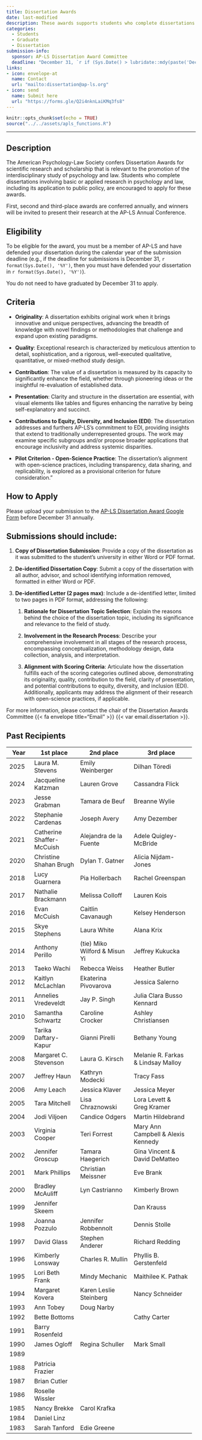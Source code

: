 ```yaml
---
title: Dissertation Awards
date: last-modified
description: These awards supports students who complete dissertations involving basic or applied research in psychology and law.
categories:
  - Students
  - Graduate
  - Dissertation
submission-info:
  sponsor: AP-LS Dissertation Award Committee
  deadline: "December 31, `r if (Sys.Date() > lubridate::mdy(paste('December 31', lubridate::year(Sys.Date())))) lubridate::year(Sys.Date()) + 1 else lubridate::year(Sys.Date())`"
links:
- icon: envelope-at
  name: Contact
  url: "mailto:dissertation@ap-ls.org"
- icon: send
  name: Submit here
  url: "https://forms.gle/Q2i4nknLaiKMq3fs8"
---
```


```r
knitr::opts_chunk$set(echo = TRUE)
source("../../assets/apls_functions.R")
```

<hr>

::::: panel-tabset
## Description

The American Psychology-Law Society confers Dissertation Awards for scientific research and scholarship that is relevant to the promotion of the interdisciplinary study of psychology and law. Students who complete dissertations involving basic or applied research in psychology and law, including its application to public policy, are encouraged to apply for these awards.

First, second and third-place awards are conferred annually, and winners will be invited to present their research at the AP-LS Annual Conference.

## Eligibility

To be eligible for the award, you must be a member of AP-LS and have defended your dissertation during the calendar year of the submission deadline (e.g., if the deadline for submissions is December 31, `r format(Sys.Date(), '%Y')`, then you must have defended your dissertation in `r format(Sys.Date(), '%Y')`).

::: callout-note
You do not need to have graduated by December 31 to apply.
:::

## Criteria

-   **Originality**: A dissertation exhibits original work when it brings innovative and unique perspectives, advancing the breadth of knowledge with novel findings or methodologies that challenge and expand upon existing paradigms.

-   **Quality**: Exceptional research is characterized by meticulous attention to detail, sophistication, and a rigorous, well-executed qualitative, quantitative, or mixed-method study design.

-   **Contribution**: The value of a dissertation is measured by its capacity to significantly enhance the field, whether through pioneering ideas or the insightful re-evaluation of established data.

-   **Presentation**: Clarity and structure in the dissertation are essential, with visual elements like tables and figures enhancing the narrative by being self-explanatory and succinct.

-   **Contributions to Equity, Diversity, and Inclusion (EDI)**: The dissertation addresses and furthers AP-LS's commitment to EDI, providing insights that extend to traditionally underrepresented groups. The work may examine specific subgroups and/or propose broader applications that encourage inclusivity and address systemic disparities.

-   **Pilot Criterion - Open-Science Practice**: The dissertation's alignment with open-science practices, including transparency, data sharing, and replicability, is explored as a provisional criterion for future consideration."

## How to Apply

Please upload your submission to the [AP-LS Dissertation Award Google Form](https://forms.gle/Q2i4nknLaiKMq3fs8) before December 31 annually.

::: callout-tip
## Submissions should include:

1.  **Copy of Dissertation Submission**: Provide a copy of the dissertation as it was submitted to the student’s university in either Word or PDF format.

2.  **De-identified Dissertation Copy**: Submit a copy of the dissertation with all author, advisor, and school identifying information removed, formatted in either Word or PDF.

3.  **De-identified Letter (2 pages max)**: Include a de-identified letter, limited to two pages in PDF format, addressing the following:

    1.  **Rationale for Dissertation Topic Selection**: Explain the reasons behind the choice of the dissertation topic, including its significance and relevance to the field of study.

    2.  **Involvement in the Research Process**: Describe your comprehensive involvement in all stages of the research process, encompassing conceptualization, methodology design, data collection, analysis, and interpretation.

    3.  **Alignment with Scoring Criteria**: Articulate how the dissertation fulfills each of the scoring categories outlined above, demonstrating its originality, quality, contribution to the field, clarity of presentation, and potential contributions to equity, diversity, and inclusion (EDI). Additionally, applicants may address the alignment of their research with open-science practices, if applicable.
:::

For more information, please contact the chair of the Dissertation Awards Committee {{< fa envelope title="Email" >}} {{< var email.dissertation >}}.

## Past Recipients

+--------------+---------------------------+-------------------------------+------------------------------------+
| Year         | 1st place                 | 2nd place                     | 3rd place                          |
+==============+===========================+===============================+====================================+
| 2025         | Laura M. Stevens          | Emily Weinberger              | Dilhan Töredi                      |
+--------------+---------------------------+-------------------------------+------------------------------------+
| 2024         | Jacqueline Katzman        | Lauren Grove                  | Cassandra Flick                    |
+--------------+---------------------------+-------------------------------+------------------------------------+
| 2023         | Jesse Grabman             | Tamara de Beuf                | Breanne Wylie                      |
+--------------+---------------------------+-------------------------------+------------------------------------+
| 2022         | Stephanie Cardenas        | Joseph Avery                  | Amy Dezember                       |
+--------------+---------------------------+-------------------------------+------------------------------------+
| 2021         | Catherine Shaffer-McCuish | Alejandra de la Fuente        | Adele Quigley-McBride              |
+--------------+---------------------------+-------------------------------+------------------------------------+
| 2020         | Christine Shahan Brugh    | Dylan T. Gatner               | Alicia Nijdam-Jones                |
+--------------+---------------------------+-------------------------------+------------------------------------+
| 2018         | Lucy Guarnera             | Pia Hollerbach                | Rachel Greenspan                   |
+--------------+---------------------------+-------------------------------+------------------------------------+
| 2017         | Nathalie Brackmann        | Melissa Colloff               | Lauren Kois                        |
+--------------+---------------------------+-------------------------------+------------------------------------+
| 2016         | Evan McCuish              | Caitlin Cavanaugh             | Kelsey Henderson                   |
+--------------+---------------------------+-------------------------------+------------------------------------+
| 2015         | Skye Stephens             | Laura White                   | Alana Krix                         |
+--------------+---------------------------+-------------------------------+------------------------------------+
| 2014         | Anthony Perillo           | (tie) Miko Wilford & Misun Yi | Jeffrey Kukucka                    |
+--------------+---------------------------+-------------------------------+------------------------------------+
| 2013         | Taeko Wachi               | Rebecca Weiss                 | Heather Butler                     |
+--------------+---------------------------+-------------------------------+------------------------------------+
| 2012         | Kaitlyn McLachlan         | Ekaterina Pivovarova          | Jessica Salerno                    |
+--------------+---------------------------+-------------------------------+------------------------------------+
| 2011         | Annelies Vredeveldt       | Jay P. Singh                  | Julia Clara Busso Kennard          |
+--------------+---------------------------+-------------------------------+------------------------------------+
| 2010         | Samantha Schwartz         | Caroline Crocker              | Ashley Christiansen                |
+--------------+---------------------------+-------------------------------+------------------------------------+
| 2009         | Tarika Daftary-Kapur      | Gianni Pirelli                | Bethany Young                      |
+--------------+---------------------------+-------------------------------+------------------------------------+
| 2008         | Margaret C. Stevenson     | Laura G. Kirsch               | Melanie R. Farkas & Lindsay Malloy |
+--------------+---------------------------+-------------------------------+------------------------------------+
| 2007         | Jeffrey Haun              | Kathryn Modecki               | Tracy Fass                         |
+--------------+---------------------------+-------------------------------+------------------------------------+
| 2006         | Amy Leach                 | Jessica Klaver                | Jessica Meyer                      |
+--------------+---------------------------+-------------------------------+------------------------------------+
| 2005         | Tara Mitchell             | Lisa Chraznowski              | Lora Levett &\                     |
|              |                           |                               | Greg Kramer                        |
+--------------+---------------------------+-------------------------------+------------------------------------+
| 2004         | Jodi Viljoen              | Candice Odgers                | Martin Hildebrand                  |
+--------------+---------------------------+-------------------------------+------------------------------------+
| 2003         | Virginia Cooper           | Teri Forrest                  | Mary Ann Campbell & Alexis Kennedy |
+--------------+---------------------------+-------------------------------+------------------------------------+
| 2002         | Jennifer Groscup          | Tamara Haegerich              | Gina Vincent &\                    |
|              |                           |                               | David DeMatteo                     |
+--------------+---------------------------+-------------------------------+------------------------------------+
| 2001         | Mark Phillips             | Christian Meissner            | Eve Brank                          |
+--------------+---------------------------+-------------------------------+------------------------------------+
| 2000         | Bradley McAuliff          | Lyn Castrianno                | Kimberly Brown                     |
+--------------+---------------------------+-------------------------------+------------------------------------+
| 1999         | Jennifer Skeem            |                               | Dan Krauss                         |
+--------------+---------------------------+-------------------------------+------------------------------------+
| 1998         | Joanna Pozzulo            | Jennifer Robbennolt           | Dennis Stolle                      |
+--------------+---------------------------+-------------------------------+------------------------------------+
| 1997         | David Glass               | Stephen Anderer               | Richard Redding                    |
+--------------+---------------------------+-------------------------------+------------------------------------+
| 1996         | Kimberly Lonsway          | Charles R. Mullin             | Phyllis B. Gerstenfeld             |
+--------------+---------------------------+-------------------------------+------------------------------------+
| 1995         | Lori Beth Frank           | Mindy Mechanic                | Maithilee K. Pathak                |
+--------------+---------------------------+-------------------------------+------------------------------------+
| 1994         | Margaret Kovera           | Karen Leslie Steinberg        | Nancy Schneider                    |
+--------------+---------------------------+-------------------------------+------------------------------------+
| 1993         | Ann Tobey                 | Doug Narby                    |                                    |
+--------------+---------------------------+-------------------------------+------------------------------------+
| 1992         | Bette Bottoms             | \                             | Cathy Carter                       |
+--------------+---------------------------+-------------------------------+------------------------------------+
| 1991         | Barry Rosenfeld           |                               |                                    |
+--------------+---------------------------+-------------------------------+------------------------------------+
| 1990         | James Ogloff              | Regina Schuller               | Mark Small                         |
+--------------+---------------------------+-------------------------------+------------------------------------+
| 1989         |                           |                               |                                    |
+--------------+---------------------------+-------------------------------+------------------------------------+
| 1988         | Patricia Frazier          |                               |                                    |
+--------------+---------------------------+-------------------------------+------------------------------------+
| 1987         | Brian Cutler              |                               |                                    |
+--------------+---------------------------+-------------------------------+------------------------------------+
| 1986         | Roselle Wissler           |                               |                                    |
+--------------+---------------------------+-------------------------------+------------------------------------+
| 1985         | Nancy Brekke              | Carol Krafka                  |                                    |
+--------------+---------------------------+-------------------------------+------------------------------------+
| 1984         | Daniel Linz               |                               |                                    |
+--------------+---------------------------+-------------------------------+------------------------------------+
| 1983         | Sarah Tanford             | Edie Greene                   |                                    |
+--------------+---------------------------+-------------------------------+------------------------------------+
:::::
